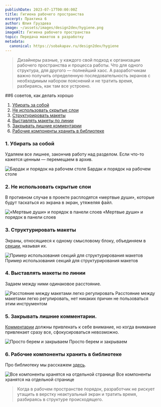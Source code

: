```yaml
---
publishDate: 2023-07-17T00:00:00Z
title: Гигиена рабочего пространства
excerpt: Практика 6
author: Юлия Груздева
image: ~/assets/images/design2dev/hygiene.png
imageAlt: Гигиена рабочего пространства
topic: Передача макетов в разработку
metadata:
  canonical: https://sobakapav.ru/design2dev/hygiene
---
```



>Дизайнеры разные, у каждого свой подход к организации рабочего пространства и процесса работы. Что для одного структура, для другого — полнейший хаос. А разработчикам важно получить определенную последовательность экранов с необходимым набором пояснений и не тратить время, разбираясь, как там все устроено.

##6 советов, как делать хорошо

1. [Убирать за собой](#anchor1)
2. [Не использовать скрытые слои](#anchor2)
3. [Структурировать макеты](#anchor3)
4. [Выставлять макеты по линии](#anchor4)
5. [Закрывать лишние комментарии](#anchor5)
6. [Рабочие компоненты хранить в библиотеке](#anchor6)

### <a name="anchor1"></a> 1. Убирать за собой

Удаляем все лишнее, закончив работу над разделом. Если что-то кажется ценным — перемещаем в архив.

![Бардак и порядок на рабочем столе](~/assets/images/design2dev/dd6-1.png)
Бардак и порядок на рабочем столе

### <a name="anchor2"></a> 2. Не использовать скрытые слои

В противном случае в проекте расплодятся «мертвые души», которые будут таскаться из экрана в экран, утяжеляя файл.

![«Мертвые души» и порядок в панели слоев](~/assets/images/design2dev/dd6-2.jpg)
«Мертвые души» и порядок в панели слоев

### <a name="anchor3"></a> 3. Структурировать макеты

Экраны, относящиеся к одному смысловому блоку, объединяем в [секции](https://help.figma.com/hc/en-us/articles/9771500257687-Organize-your-canvas-with-sections), называя их.

![Пример использования секций для структурирования макетов](~/assets/images/design2dev/dd6-3.png)
Пример использования секций для структурирования макетов

### <a name="anchor4"></a> 4. Выставлять макеты по линии

Задаем между ними одинаковое расстояние.

![Расстояние между макетами легко регулировать](~/assets/images/design2dev/dd6-4.jpg)
Расстояние между макетами легко регулировать, нет никаких причин не пользоваться этим инструментом

### <a name="anchor5"></a> 5. Закрывать лишние комментарии.

[Комментарии](https://help.figma.com/hc/en-us/sections/4403928709911-Comments) должны привлекать к себе внимание, но когда внимание привлекает сразу все, сфокусироваться невозможно.

![Просто берем и закрываем](~/assets/images/design2dev/dd6-5.jpg)
Просто берем и закрываем

### <a name="anchor6"></a> 6. Рабочие компоненты хранить в библиотеке

Про библиотеку мы расскажем [здесь](/design2dev/library).

![Все компоненты хранятся на отдельной странице](~/assets/images/design2dev/dd6-6.jpg)
Все компоненты хранятся на отдельной странице

>Когда в рабочем пространстве порядок, разработчик не рискует утащить в верстку неактуальный экран и тратить время, разбираясь в структуре происходящего.
